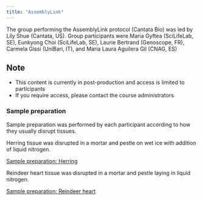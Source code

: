 ```yaml
---
title: "AssemblyLink"
---
```


The group performing the AssemblyLink protocol (Cantata Bio) was led by Lily Shue (Cantata, US). Group participants were Maria Gyftea (SciLifeLab, SE), Eunkyong Choi (SciLifeLab, SE), Laurie Bertrand (Genoscope, FR), Carmela Gissi (UniBari, IT), and Maria Laura Aguilera Gil (CNAG, ES)

::: {.callout-caution}
## Note
- This content is currently in post-production and access is limited to participants
- If you require access, please contact the course administrators
:::

### Sample preparation
Sample preparation was performed by each participant according to how they usually disrupt tissues.

Herring tissue was disrupted in a mortar and pestle on wet ice with addition of liquid nitrogen.

[Sample preparation: Herring](https://drive.google.com/file/d/1RMHJ6ZeyUOB9U1tt1SUSLXNLePQ9kK6q/view?usp=share_link)

Reindeer heart tissue was disrupted in a mortar and pestle laying in liquid nitrogen. 

[Sample preparation: Reindeer heart](https://drive.google.com/file/d/1RMHJ6ZeyUOB9U1tt1SUSLXNLePQ9kK6q/view?usp=share_link)